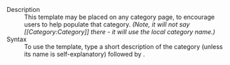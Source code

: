 ;Description
:This template may be placed on any category page, to encourage users to help populate that category. ''(Note, it will not say <nowiki>[[Category:Category]]</nowiki> there - it will use the local category name.)''
;Syntax
:To use the template, type a short description of the category (unless its name is self-explanatory) followed by <code>{{t|category}}</code>.

<includeonly>[[Category:Category templates|{{PAGENAME}}]]</includeonly><noinclude>[[Category:Template documentation|{{PAGENAME}}]]</noinclude>